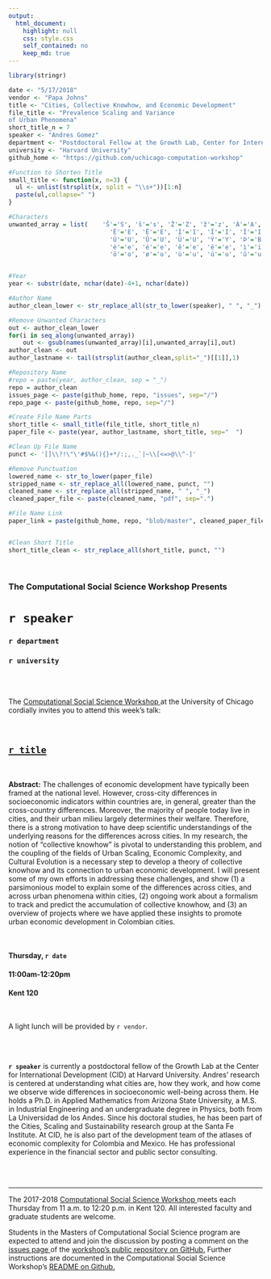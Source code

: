 ```yaml
---
output:
  html_document:
    highlight: null
    css: style.css
    self_contained: no
    keep_md: true
---
```


```r
library(stringr)

date <- "5/17/2018"
vendor <- "Papa Johns"
title <- "Cities, Collective Knowhow, and Economic Development"
file_title <- "Prevalence Scaling and Variance
of Urban Phenomena"
short_title_n = 7
speaker <- "Andres Gomez"
department <- "Postdoctoral Fellow at the Growth Lab, Center for International Development"
university <- "Harvard University"
github_home <- "https://github.com/uchicago-computation-workshop"


```

```r
#Function to Shorten Title
small_title <- function(x, n=3) {
  ul <- unlist(strsplit(x, split = "\\s+"))[1:n]
  paste(ul,collapse=" ")
}

#Characters
unwanted_array = list(    'Š'='S', 'š'='s', 'Ž'='Z', 'ž'='z', 'À'='A', 'Á'='A', 'Â'='A', 'Ã'='A', 'Ä'='A', 'Å'='A', 'Æ'='A', 'Ç'='C', 'È'='E', 'É'='E',
                            'Ê'='E', 'Ë'='E', 'Ì'='I', 'Í'='I', 'Î'='I', 'Ï'='I', 'Ñ'='N', 'Ò'='O', 'Ó'='O', 'Ô'='O', 'Õ'='O', 'Ö'='O', 'Ø'='O', 'Ù'='U',
                            'Ú'='U', 'Û'='U', 'Ü'='U', 'Ý'='Y', 'Þ'='B', 'ß'='Ss', 'à'='a', 'á'='a', 'â'='a', 'ã'='a', 'ä'='a', 'å'='a', 'æ'='a', 'ç'='c',
                            'è'='e', 'é'='e', 'ê'='e', 'ë'='e', 'ì'='i', 'í'='i', 'î'='i', 'ï'='i', 'ð'='o', 'ñ'='n', 'ò'='o', 'ó'='o', 'ô'='o', 'õ'='o',
                            'ö'='o', 'ø'='o', 'ù'='u', 'ú'='u', 'û'='u', 'ý'='y', 'ý'='y', 'þ'='b', 'ÿ'='y' )


#Year
year <- substr(date, nchar(date)-4+1, nchar(date))

#Author Name
author_clean_lower <- str_replace_all(str_to_lower(speaker), " ", "_")

#Remove Unwanted Characters
out <- author_clean_lower
for(i in seq_along(unwanted_array))
    out <- gsub(names(unwanted_array)[i],unwanted_array[i],out)
author_clean <- out
author_lastname <- tail(strsplit(author_clean,split="_")[[1]],1)

#Repository Name
#repo = paste(year, author_clean, sep = "_")
repo = author_clean
issues_page <- paste(github_home, repo, "issues", sep="/")
repo_page <- paste(github_home, repo, sep="/")

#Create File Name Parts
short_title <- small_title(file_title, short_title_n)
paper_file <- paste(year, author_lastname, short_title, sep="  ")

#Clean Up File Name
punct <- '[]\\?!\"\'#$%&(){}+*/:;,._`|~\\[<=>@\\^-]'

#Remove Punctuation
lowered_name <- str_to_lower(paper_file)
stripped_name <- str_replace_all(lowered_name, punct, "")
cleaned_name <- str_replace_all(stripped_name, " ", "_")
cleaned_paper_file <- paste(cleaned_name, "pdf", sep=".")

#File Name Link
paper_link = paste(github_home, repo, "blob/master", cleaned_paper_file, sep="/"  )


#Clean Short Title
short_title_clean <- str_replace_all(short_title, punct, "")

```

<br>

<h3 class=pfblock-header> The Computational Social Science Workshop Presents </h3>

<h1 class=pfblock-header3> `r speaker` </h1>
<h3 class=pfblock-header3> `r department` </h3>
<h3 class=pfblock-header3> `r university` </h3>

<br><br>



<p class=pfblock-header3>The <a href="https://macss.uchicago.edu/content/computation-workshop"> Computational Social Science Workshop </a> at the University of Chicago cordially invites you to attend this week's talk:</p>

<br>

<div class=pfblock-header3>
<h2 class=pfblock-header>
  <a href="`r paper_link`" >`r title`</a>
</h2>

<br>
</div>

<p class=footertext2>

**Abstract:** The challenges of economic development have typically been framed at the national level. However, cross-city differences in socioeconomic indicators within countries are, in general, greater than the cross-country differences. Moreover, the majority of people today live in cities, and their urban milieu largely determines their welfare. Therefore, there is a strong motivation to have deep scientific understandings of the underlying reasons for the differences across cities. In my research, the notion of “collective knowhow” is pivotal to understanding this problem, and the coupling of the fields of Urban Scaling, Economic Complexity, and Cultural Evolution is a necessary step to develop a theory of collective knowhow and its connection to urban economic development. I will present some of my own efforts in addressing these challenges, and show (1) a parsimonious model to explain some of the differences across cities, and across urban phenomena within cities, (2) ongoing work about a formalism to track and predict the accumulation of collective knowhow, and (3) an overview of projects where we have applied these insights to promote urban economic development in Colombian cities.
</p>

<br>

<h4 class=pfblock-header3> Thursday, `r date` </h4>
<h4 class=pfblock-header3> 11:00am-12:20pm </h4>
<h4 class=pfblock-header3> Kent 120 </h4>

<br>

<p class=pfblock-header3>A light lunch will be provided by `r vendor`.</p>

<br><br>

<p class=footertext2>

**`r speaker`** is currently a postdoctoral fellow of the Growth Lab at the Center for International Development (CID) at Harvard University. Andres’ research is centered at understanding what cities are, how they work, and how come we observe wide differences in socioeconomic well-being across them. He holds a Ph.D. in Applied Mathematics from Arizona State University, a M.S. in Industrial Engineering and an undergraduate degree in Physics, both from La Universidad de los Andes. Since his doctoral studies, he has been part of the Cities, Scaling and Sustainability research group at the Santa Fe Institute. At CID, he is also part of the development team of the atlases of economic complexity for Colombia and Mexico. He has professional experience in the financial sector and public sector consulting.
</p>




<br><br>

---

<p class=footertext> The 2017-2018 <a href="https://macss.uchicago.edu/content/computation-workshop"> Computational Social Science Workshop </a> meets each Thursday from 11 a.m. to 12:20 p.m. in Kent 120. All interested faculty and graduate students are welcome.</p>

<p class=footertext>Students in the Masters of Computational Social Science program are expected to attend and join the discussion by posting a comment on the <a href="`r issues_page`"> issues page </a> of the <a href="`r repo_page`"> workshop's public repository on GitHub.</a> Further instructions are documented in the Computational Social Science Workshop's <a href="https://github.com/uchicago-computation-workshop/README"> README on Github.</a></p>
